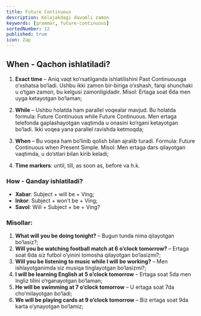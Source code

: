 ```yaml
---
title: Future Continuous
description: Kelajakdagi davomli zamon
keywords: [grammar, future-continuous]
sortedNumber: 12
published: true
icon: Zap
---
```


## When - Qachon ishlatiladi?

1. **Exact time** – Aniq vaqt ko‘rsatilganda ishlatilishini Past Continuousga o‘xshatsa bo‘ladi. Ushbu ikki zamon bir-biriga o‘xshash, farqi shunchaki u o‘tgan zamon, bu kelgusi zamonligidadir. Misol: Ertaga soat 6da men uyga ketayotgan bo‘laman;

2. **While** – Ushbu holatda ham parallel voqealar mavjud. Bu holatda formula: Future Continuous while Future Continuous. Men ertaga telefonda gaplashayotgan vaqtimda u onasini ko‘rgani ketayotgan bo‘ladi. Ikki voqea yana parallel ravishda ketmoqda;

3. **When** – Bu voqea ham bo‘linib qolish bilan ajralib turadi. Formula: Future Continuous when Present Simple. Misol: Men ertaga dars qilayotgan vaqtimda, u do‘stlari bilan kirib keladi;

4. **Time markers**: until, till, as soon as, before va h.k.

### How - Qanday ishlatiladi?

- **Xabar**: Subject + will be + Ving;
- **Inkor**: Subject + won’t be + Ving;
- **Savol**: Will + Subject + be + Ving?

### Misollar:

1. **What will you be doing tonight?** – Bugun tunda nima qilayotgan bo‘lasiz?;
2. **Will you be watching football match at 6 o’clock tomorrow?** – Ertaga soat 6da siz futbol o‘yinini tomosha qilayotgan bo‘lasizmi?;
3. **Will you be listening to music while I will be working?** – Men ishlayotganimda siz musiqa tinglayotgan bo‘lasizmi?;
4. **I will be learning English at 5 o’clock tomorrow** – Ertaga soat 5da men Ingliz tilini o‘rganayotgan bo‘laman;
5. **He will be swimming at 7 o’clock tomorrow** – U ertaga soat 7da cho‘milayotgan bo‘ladi;
6. **We will be playing cards at 9 o’clock tomorrow** – Biz ertaga soat 9da karta o‘ynayotgan bo‘lamiz;

